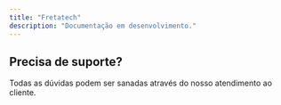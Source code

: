 ```yaml
---
title: "Fretatech"
description: "Documentação em desenvolvimento."
---
```



## Precisa de suporte?

<Card title="Estamos aqui para ajudar" icon="circle-phone" href="http://wa.me/5511961990519">
  Todas as dúvidas podem ser sanadas através do nosso atendimento ao cliente.
</Card>